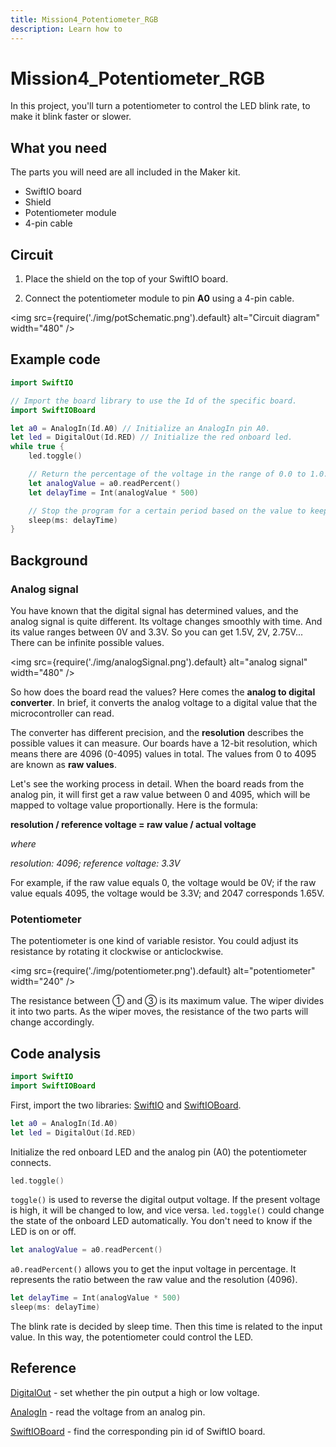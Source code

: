 ```yaml
---
title: Mission4_Potentiometer_RGB
description: Learn how to
---
```


# Mission4_Potentiometer_RGB

In this project, you'll turn a potentiometer to control the LED blink rate, to make it blink faster or slower.



## What you need

The parts you will need are all included in the Maker kit.

- SwiftIO board
- Shield
- Potentiometer module
- 4-pin cable




## Circuit

1. Place the shield on the top of your SwiftIO board.

2. Connect the potentiometer module to pin **A0** using a 4-pin cable.

<img
  src={require('./img/potSchematic.png').default}
  alt="Circuit diagram" width="480"
/>

## Example code

```swift
import SwiftIO

// Import the board library to use the Id of the specific board.
import SwiftIOBoard

let a0 = AnalogIn(Id.A0) // Initialize an AnalogIn pin A0.
let led = DigitalOut(Id.RED) // Initialize the red onboard led.
while true {
    led.toggle()

    // Return the percentage of the voltage in the range of 0.0 to 1.0.
    let analogValue = a0.readPercent()
    let delayTime = Int(analogValue * 500)

    // Stop the program for a certain period based on the value to keep current led state.
    sleep(ms: delayTime)
}
```


## Background

### Analog signal
You have known that the digital signal has determined values, and the analog signal is quite different. Its voltage changes smoothly with time. And its value ranges between 0V and 3.3V. So you can get 1.5V, 2V, 2.75V... There can be infinite possible values.


<img
  src={require('./img/analogSignal.png').default}
  alt="analog signal" width="480"
/>


So how does the board read the values? Here comes the **analog to digital converter**. In brief, it converts the analog voltage to a digital value that the microcontroller can read. 

The converter has different precision, and the **resolution** describes the possible values it can measure. Our boards have a 12-bit resolution, which means there are 4096 (0-4095) values in total. The values from 0 to 4095 are known as **raw values**.

Let's see the working process in detail. When the board reads from the analog pin, it will first get a raw value between 0 and 4095, which will be mapped to voltage value proportionally. Here is the formula:

**resolution / reference voltage = raw value / actual voltage**

_where_

_resolution: 4096; reference voltage: 3.3V_

For example, if the raw value equals 0, the voltage would be 0V; if the raw value equals 4095, the voltage would be 3.3V; and 2047 corresponds 1.65V.

### Potentiometer

The potentiometer is one kind of variable resistor. You could adjust its resistance by rotating it clockwise or anticlockwise.


<img
  src={require('./img/potentiometer.png').default}
  alt="potentiometer" width="240"
/>

The resistance between ① and ③ is its maximum value. The wiper divides it into two parts. As the wiper moves, the resistance of the two parts will change accordingly.




## Code analysis

```swift
import SwiftIO
import SwiftIOBoard
```

First, import the two libraries: [SwiftIO](https://swiftioapi.madmachine.io/) and [SwiftIOBoard](https://github.com/madmachineio/MadBoards/blob/main/Sources/SwiftIOBoard/Id.swift).

```swift
let a0 = AnalogIn(Id.A0)
let led = DigitalOut(Id.RED)
```

Initialize the red onboard LED and the analog pin (A0) the potentiometer connects.

```swift
led.toggle()
```
`toggle()` is used to reverse the digital output voltage. If the present voltage is high, it will be changed to low, and vice versa. `led.toggle()` could change the state of the onboard LED automatically. You don't need to know if the LED is on or off.

```swift
let analogValue = a0.readPercent()
```
`a0.readPercent()` allows you to get the input voltage in percentage. It represents the ratio between the raw value and the resolution (4096).

```swift
let delayTime = Int(analogValue * 500)
sleep(ms: delayTime)
```

The blink rate is decided by sleep time. Then this time is related to the input value. In this way, the potentiometer could control the LED.

## Reference

[DigitalOut](https://swiftioapi.madmachine.io/Classes/DigitalOut.html) - set whether the pin output a high or low voltage.

[AnalogIn](https://swiftioapi.madmachine.io/Classes/AnalogIn.html) - read the voltage from an analog pin.

[SwiftIOBoard](https://github.com/madmachineio/MadBoards/blob/main/Sources/SwiftIOBoard/Id.swift) - find the corresponding pin id of SwiftIO board.
